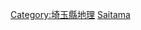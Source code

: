 {{日本行政區劃分類導航|河川}}
{{Commonscat|Rivers of Saitama prefecture}}

[[Category:埼玉縣地理|Category:埼玉縣地理]]
[[Category:日本各都道府縣河流|Saitama]]